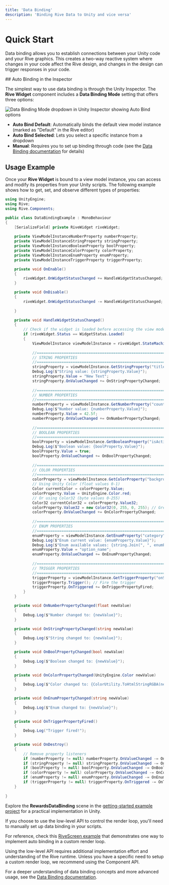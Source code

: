 ```yaml
---
title: 'Data Binding'
description: 'Binding Rive Data to Unity and vice versa'
---
```


# Quick Start

Data binding allows you to establish connections between your Unity code and your Rive graphics. This creates a two-way reactive system where changes in your code affect the Rive design, and changes in the design can trigger responses in your code.


<Tabs>
  <Tab title="Component API (Recommended)">
## Auto Binding in the Inspector

The simplest way to use data binding is through the Unity Inspector. The **Rive Widget** component includes a **Data Binding Mode** setting that offers three options:

![Data Binding Mode dropdown in Unity Inspector showing Auto Bind options](/images/unity/widget-db-binding-mode-dropdown.jpg)

- **Auto Bind Default**: Automatically binds the default view model instance (marked as "Default" in the Rive editor)
- **Auto Bind Selected**: Lets you select a specific instance from a dropdown
- **Manual**: Requires you to set up binding through code (see the [Data Binding documentation](/runtimes/data-binding) for details)



## Usage Example

Once your **Rive Widget** is bound to a view model instance, you can access and modify its properties from your Unity scripts. The following example shows how to get, set, and observe different types of properties:

```csharp
using UnityEngine;
using Rive;
using Rive.Components;

public class DataBindingExample : MonoBehaviour
{
    [SerializeField] private RiveWidget riveWidget;
    
    private ViewModelInstanceNumberProperty numberProperty;
    private ViewModelInstanceStringProperty stringProperty;
    private ViewModelInstanceBooleanProperty boolProperty;
    private ViewModelInstanceColorProperty colorProperty;
    private ViewModelInstanceEnumProperty enumProperty;
    private ViewModelInstanceTriggerProperty triggerProperty;

    private void OnEnable()
    {
        riveWidget.OnWidgetStatusChanged += HandleWidgetStatusChanged;
    }

    private void OnDisable()
    {
        riveWidget.OnWidgetStatusChanged -= HandleWidgetStatusChanged;
        
    }

    private void HandleWidgetStatusChanged()
    {
        // Check if the widget is loaded before accessing the view model instance
        if (riveWidget.Status == WidgetStatus.Loaded)
        {
            ViewModelInstance viewModelInstance = riveWidget.StateMachine.ViewModelInstance;
            
            //==========================================================================
            // STRING PROPERTIES
            //==========================================================================
            stringProperty = viewModelInstance.GetStringProperty("title");
            Debug.Log($"String value: {stringProperty.Value}");
            stringProperty.Value = "New Text";
            stringProperty.OnValueChanged += OnStringPropertyChanged;
            
            //==========================================================================
            // NUMBER PROPERTIES
            //==========================================================================
            numberProperty = viewModelInstance.GetNumberProperty("count");
            Debug.Log($"Number value: {numberProperty.Value}");
            numberProperty.Value = 42.5f;
            numberProperty.OnValueChanged += OnNumberPropertyChanged;
            
            //==========================================================================
            // BOOLEAN PROPERTIES
            //==========================================================================
            boolProperty = viewModelInstance.GetBooleanProperty("isActive");
            Debug.Log($"Boolean value: {boolProperty.Value}");
            boolProperty.Value = true;
            boolProperty.OnValueChanged += OnBoolPropertyChanged;
            
            //==========================================================================
            // COLOR PROPERTIES
            //==========================================================================
            colorProperty = viewModelInstance.GetColorProperty("backgroundColor");
            // Using Unity Color (float values 0-1)
            Color currentColor = colorProperty.Value;
            colorProperty.Value = UnityEngine.Color.red;
            // Or using Color32 (byte values 0-255)
            Color32 currentColor32 = colorProperty.Value32;
            colorProperty.Value32 = new Color32(0, 255, 0, 255); // Green color
            colorProperty.OnValueChanged += OnColorPropertyChanged;
            
            //==========================================================================
            // ENUM PROPERTIES
            //==========================================================================
            enumProperty = viewModelInstance.GetEnumProperty("category");
            Debug.Log($"Enum current value: {enumProperty.Value}");
            Debug.Log($"Enum available values: {string.Join(", ", enumProperty.EnumValues)}");
            enumProperty.Value = "option_name";
            enumProperty.OnValueChanged += OnEnumPropertyChanged;
            
            //==========================================================================
            // TRIGGER PROPERTIES
            //==========================================================================
            triggerProperty = viewModelInstance.GetTriggerProperty("onSubmit");
            triggerProperty.Trigger(); // Fire the trigger
            triggerProperty.OnTriggered += OnTriggerPropertyFired;
        }
    }

    private void OnNumberPropertyChanged(float newValue)
    {
        Debug.Log($"Number changed to: {newValue}");
    }

    private void OnStringPropertyChanged(string newValue)
    {
        Debug.Log($"String changed to: {newValue}");
    }

    private void OnBoolPropertyChanged(bool newValue)
    {
        Debug.Log($"Boolean changed to: {newValue}");
    }

    private void OnColorPropertyChanged(UnityEngine.Color newValue)
    {
        Debug.Log($"Color changed to: {ColorUtility.ToHtmlStringRGBA(newValue)}");
    }

    private void OnEnumPropertyChanged(string newValue)
    {
        Debug.Log($"Enum changed to: {newValue}");
    }

    private void OnTriggerPropertyFired()
    {
        Debug.Log("Trigger fired!");
    }

    private void OnDestroy()
    {
        // Remove property listeners
        if (numberProperty != null) numberProperty.OnValueChanged -= OnNumberPropertyChanged;
        if (stringProperty != null) stringProperty.OnValueChanged -= OnStringPropertyChanged;
        if (boolProperty != null) boolProperty.OnValueChanged -= OnBoolPropertyChanged;
        if (colorProperty != null) colorProperty.OnValueChanged -= OnColorPropertyChanged;
        if (enumProperty != null) enumProperty.OnValueChanged -= OnEnumPropertyChanged;
        if (triggerProperty != null) triggerProperty.OnTriggered -= OnTriggerPropertyFired;
    }
    
}
```

Explore the **RewardsDataBinding** scene in the [getting-started example project](https://github.com/rive-app/rive-unity-examples) for a practical implementation in Unity.

</Tab>
<Tab title="Low-level API">
 If you choose to use the low-level API to control the render loop, you'll need to manually set up data binding in your scripts. 
 
 For reference, check this [RiveScreen example](https://github.com/rive-app/rive-unity/blob/main/examples/basic/Assets/GameRuntime/RiveScreen.cs) that demonstrates one way to implement auto binding in a custom render loop.  

<Note>
Using the low-level API requires additional implementation effort and understanding of the Rive runtime. Unless you have a specific need to setup a custom render loop, we recommend using the Component API.
</Note>
</Tab>
</Tabs>

For a deeper understanding of data binding concepts and more advanced usage, see the [Data Binding documentation](/runtimes/data-binding).

